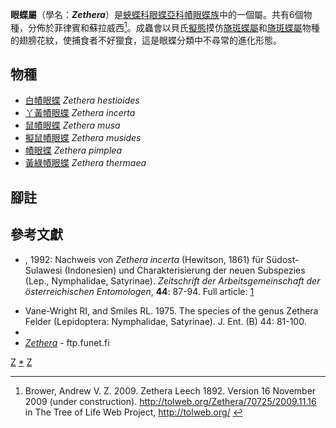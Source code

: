 {{NoteTA|G1=Butterfly}}
{{Automatic Taxobox
| taxon = Zethera
| authority = Felder, 1861
| image = Illustrations of new species of exotic butterflies Amechania.jpg
| image_caption = [[丫黃幘眼蝶|丫黃幘眼蝶]]<br />''Zethera incerta''
| type_species = [[幘眼蝶|幘眼蝶]]<br />''Cynthia pimplea''
| type_species_authority = Erichson, 1834
| subdivision_ranks = 物種
| subdivision = 共6種，詳閱正文。
| synonyms = 
* ''Amechania'' <small>Hewitson, 1861</small>
}}

'''{{zy|幘|-{zh-cn:zé;zh-tw:ㄗㄜˊ;zh-hk:zik1;zh-sg:zé}-}}眼蝶屬'''（學名：'''''Zethera'''''）是[[蛺蝶科|蛺蝶科]][[眼蝶亞科|眼蝶亞科]][[幘眼蝶族|幘眼蝶族]]中的一個屬。共有6個物種，分佈於菲律賓和蘇拉威西<ref name=tol>Brower, Andrew V. Z. 2009. Zethera Leech 1892. Version 16 November 2009 (under construction). http://tolweb.org/Zethera/70725/2009.11.16 {{Wayback|url=http://tolweb.org/Zethera/70725/2009.11.16 |date=20181006091535 }} in The Tree of Life Web Project, http://tolweb.org/ {{Wayback|url=http://tolweb.org/ |date=20110515100516 }} {{en}}</ref>。成蟲會以貝氏[[擬態|擬態]]摸仿[[旖斑蝶屬|旖斑蝶屬]]和[[旖斑蝶屬|旖斑蝶屬]]物種的翅膀花紋，使捕食者不好獵食，這是眼蝶分類中不尋常的進化形態。

== 物種 ==
* [[白幘眼蝶|白幘眼蝶]] ''Zethera hestioides''
* [[丫黃幘眼蝶|丫黃幘眼蝶]] ''Zethera incerta''
* [[鼠幘眼蝶|鼠幘眼蝶]] ''Zethera musa''
* [[擬鼠幘眼蝶|擬鼠幘眼蝶]] ''Zethera musides''
* [[幘眼蝶|幘眼蝶]] ''Zethera pimplea''
* [[黃綠幘眼蝶|黃綠幘眼蝶]] ''Zethera thermaea''
<!--
== 圖集 ==
<gallery>
</gallery>
-->
== 腳註 ==
{{reflist}}

== 參考文獻 ==
{{Commons category| Zethera}}
* {{aut|Roos, P.}}, 1992: Nachweis von ''Zethera incerta'' (Hewitson, 1861) für Südost-Sulawesi (Indonesien) und Charakterisierung der neuen Subspezies (Lep., Nymphalidae, Satyrinae). ''Zeitschrift der Arbeitsgemeinschaft der österreichischen Entomologen'', '''44''': 87-94. Full article: [http://www.landesmuseum.at/pdf_frei_remote/ZAOE_44_0087-0094.pdf]
* Vane-Wright RI, and Smiles RL. 1975. The species of the genus Zethera Felder (Lepidoptera: Nymphalidae, Satyrinae). J. Ent. (B) 44: 81-100.
* {{Cite book | author = 寿建新 周尧 李宇飞 | title = 世界蝴蝶分類名錄 | location = 中國 | publisher = 陝西埔學技術出版社 | date = 2006-04-01 | ISBN = 9787536936768 | language= zh-hans }}
* [http://ftp.funet.fi/pub/sci/bio/life/insecta/lepidoptera/ditrysia/papilionoidea/nymphalidae/satyrinae/zethera/ ''Zethera''] {{Wayback|url=http://ftp.funet.fi/pub/sci/bio/life/insecta/lepidoptera/ditrysia/papilionoidea/nymphalidae/satyrinae/zethera/ |date=20171022033055 }} - ftp.funet.fi

{{眼蝶亞科}}
{{taxonbar}}
[[Category:_1861年描述的分类群|Z]]
[[Category:幘眼蝶屬|*]]
[[Category:幘眼蝶族|Z]]